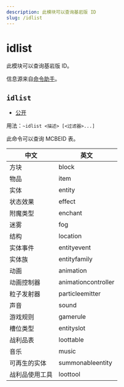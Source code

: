```yaml
---
description: 此模块可以查询基岩版 ID
slug: /idlist
---
```


# idlist

此模块可以查询基岩版 ID。

信息源来自[命令助手](https://ca.projectxero.top/)。

## `idlist`

- [公开](permissions)

用法：`~idlist <描述> [<过滤器>...]`

此命令可以查询 MCBEID 表。

| 中文           | 英文                |
| -------------- | ------------------- |
| 方块           | block               |
| 物品           | item                |
| 实体           | entity              |
| 状态效果       | effect              |
| 附魔类型       | enchant             |
| 迷雾           | fog                 |
| 结构           | location            |
| 实体事件       | entityevent         |
| 实体族         | entityfamily        |
| 动画           | animation           |
| 动画控制器     | animationcontroller |
| 粒子发射器     | particleemitter     |
| 声音           | sound               |
| 游戏规则       | gamerule            |
| 槽位类型       | entityslot          |
| 战利品表       | loottable           |
| 音乐           | music               |
| 可再生的实体   | summonableentity    |
| 战利品使用工具 | loottool            |